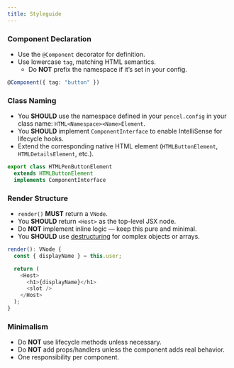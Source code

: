 ```yaml
---
title: Styleguide
---
```


### Component Declaration

* Use the `@Component` decorator for definition.
* Use lowercase `tag`, matching HTML semantics.
  * Do **NOT** prefix the namespace if it’s set in your config.

```ts
@Component({ tag: "button" })
````

### Class Naming

* You **SHOULD** use the namespace defined in your `pencel.config` in your class name: `HTML<Namespace><Name>Element`.
* You **SHOULD** implement `ComponentInterface` to enable IntelliSense for lifecycle hooks.
* Extend the corresponding native HTML element (`HTMLButtonElement`, `HTMLDetailsElement`, etc.).

```ts
export class HTMLPenButtonElement
  extends HTMLButtonElement
  implements ComponentInterface
```

### Render Structure

* `render()` **MUST** return a `VNode`.
* You **SHOULD** return `<Host>` as the top-level JSX node.
* Do **NOT** implement inline logic — keep this pure and minimal.
* You **SHOULD** use [destructuring](https://developer.mozilla.org/en-US/docs/Web/JavaScript/Reference/Operators/Destructuring) for complex objects or arrays.

```ts
render(): VNode {
  const { displayName } = this.user;

  return (
    <Host>
      <h1>{displayName}</h1>
      <slot />
    </Host>
  );
}
```

### Minimalism

* Do **NOT** use lifecycle methods unless necessary.
* Do **NOT** add props/handlers unless the component adds real behavior.
* One responsibility per component.
